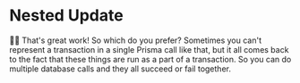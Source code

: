 # Nested Update

👨‍💼 That's great work! So which do you prefer? Sometimes you can't represent a
transaction in a single Prisma call like that, but it all comes back to the fact
that these things are run as a part of a transaction. So you can do multiple
database calls and they all succeed or fail together.
